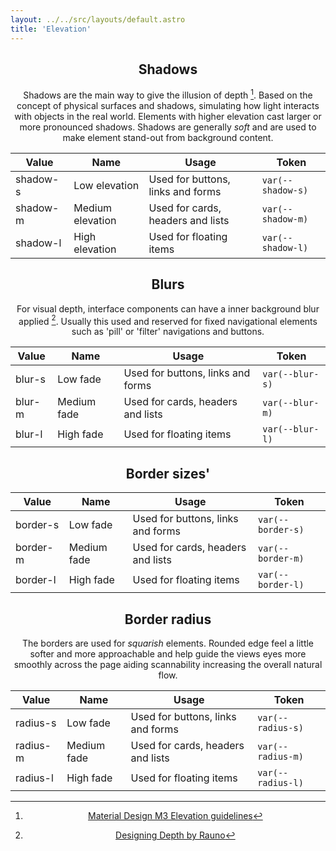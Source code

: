 ```yaml
---
layout: ../../src/layouts/default.astro
title: 'Elevation'
---
```




<Header
  label="Core"
  title="Elevations"
  description="A set of rules and guidelines that define how to use depth and layering to create a sense of hierarchy and prominence. This elevation system gives components a three-dimensional appearance. Includes the selection of shadows, blurs and lighting to affect the visual presentation of components creating the illusion of depth."
/>

<section>

## Shadows

Shadows are the main way to give the illusion of depth [^1]. Based on the concept of physical surfaces and shadows, simulating how light interacts with objects in the real world. Elements with higher elevation cast larger or more pronounced shadows. Shadows are generally _soft_ and are used to make element stand-out from background content.

<Shadows />

| Value    | Name             | Usage                             | Token             |
| -------- | ---------------- | --------------------------------- | ----------------- |
| shadow-s | Low elevation    | Used for buttons, links and forms | `var(--shadow-s)` |
| shadow-m | Medium elevation | Used for cards, headers and lists | `var(--shadow-m)` |
| shadow-l | High elevation   | Used for floating items           | `var(--shadow-l)` |

## Blurs

<Blur />

For visual depth, interface components can have a inner background blur applied [^2]. Usually this used and reserved for fixed navigational elements such as 'pill' or 'filter' navigations and buttons.

| Value  | Name        | Usage                             | Token           |
| ------ | ----------- | --------------------------------- | --------------- |
| blur-s | Low fade    | Used for buttons, links and forms | `var(--blur-s)` |
| blur-m | Medium fade | Used for cards, headers and lists | `var(--blur-m)` |
| blur-l | High fade   | Used for floating items           | `var(--blur-l)` |

## Border sizes'

<Sizes />

| Value    | Name        | Usage                             | Token             |
| -------- | ----------- | --------------------------------- | ----------------- |
| border-s | Low fade    | Used for buttons, links and forms | `var(--border-s)` |
| border-m | Medium fade | Used for cards, headers and lists | `var(--border-m)` |
| border-l | High fade   | Used for floating items           | `var(--border-l)` |

## Border radius

The borders are used for _squarish_ elements. Rounded edge feel a little softer and more approachable and help guide the views eyes more smoothly across the page aiding scannability increasing the overall natural flow.

<Radius />

| Value    | Name        | Usage                             | Token             |
| -------- | ----------- | --------------------------------- | ----------------- |
| radius-s | Low fade    | Used for buttons, links and forms | `var(--radius-s)` |
| radius-m | Medium fade | Used for cards, headers and lists | `var(--radius-m)` |
| radius-l | High fade   | Used for floating items           | `var(--radius-l)` |

</section>

[^1]: [Material Design M3 Elevation guidelines](https://m3.material.io/styles/elevation/overview)

[^2]: [Designing Depth by Rauno](https://rauno.me/craft/depth)

